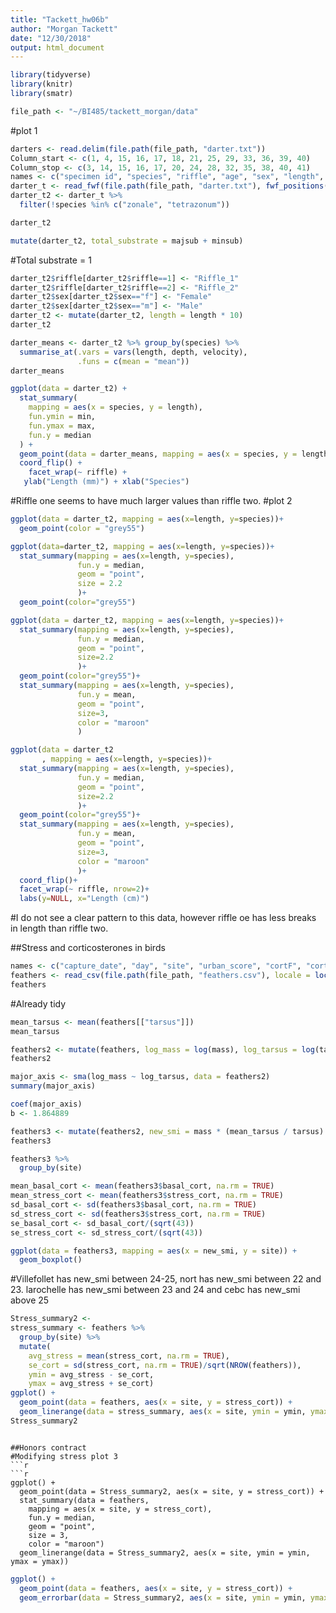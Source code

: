 ```yaml
---
title: "Tackett_hw06b"
author: "Morgan Tackett"
date: "12/30/2018"
output: html_document
---
```

```r
library(tidyverse)
library(knitr)
library(smatr)
```
```r
file_path <- "~/BI485/tackett_morgan/data"
```
#plot 1
```r
darters <- read.delim(file.path(file_path, "darter.txt"))
Column_start <- c(1, 4, 15, 16, 17, 18, 21, 25, 29, 33, 36, 39, 40)
Column_stop <- c(3, 14, 15, 16, 17, 20, 24, 28, 32, 35, 38, 40, 41)
names <- c("specimen id", "species", "riffle", "age", "sex", "length", "depth", "velocity", "temperature", "majsub", "minsub", "majtype", "mintype")
darter_t <- read_fwf(file.path(file_path, "darter.txt"), fwf_positions(Column_start, Column_stop, col_names = names), skip = 15)
darter_t2 <- darter_t %>%
  filter(!species %in% c("zonale", "tetrazonum"))
```
```r
darter_t2
```
```r
mutate(darter_t2, total_substrate = majsub + minsub)
```
#Total substrate = 1
```r
darter_t2$riffle[darter_t2$riffle==1] <- "Riffle_1"
darter_t2$riffle[darter_t2$riffle==2] <- "Riffle_2"
darter_t2$sex[darter_t2$sex=="f"] <- "Female"
darter_t2$sex[darter_t2$sex=="m"] <- "Male"
darter_t2 <- mutate(darter_t2, length = length * 10)
darter_t2
```
```r
darter_means <- darter_t2 %>% group_by(species) %>%
  summarise_at(.vars = vars(length, depth, velocity), 
               .funs = c(mean = "mean")) 
darter_means
```
```r
ggplot(data = darter_t2) +
  stat_summary(
    mapping = aes(x = species, y = length),
    fun.ymin = min,
    fun.ymax = max,
    fun.y = median
  ) +
  geom_point(data = darter_means, mapping = aes(x = species, y = length_mean), shape = 15) + 
  coord_flip() +
    facet_wrap(~ riffle) +
   ylab("Length (mm)") + xlab("Species")
```
#Riffle one seems to have much larger values than riffle two.
#plot 2
```r
ggplot(data = darter_t2, mapping = aes(x=length, y=species))+
  geom_point(color = "grey55")
```
```r
ggplot(data=darter_t2, mapping = aes(x=length, y=species))+
  stat_summary(mapping = aes(x=length, y=species),
               fun.y = median,
               geom = "point",
               size = 2.2
               )+
  geom_point(color="grey55")
```

```r
ggplot(data = darter_t2, mapping = aes(x=length, y=species))+
  stat_summary(mapping = aes(x=length, y=species),
               fun.y = median,
               geom = "point",
               size=2.2
               )+
  geom_point(color="grey55")+
  stat_summary(mapping = aes(x=length, y=species),
               fun.y = mean,
               geom = "point",
               size=3,
               color = "maroon"
               )
```

```r
ggplot(data = darter_t2
       , mapping = aes(x=length, y=species))+
  stat_summary(mapping = aes(x=length, y=species),
               fun.y = median,
               geom = "point",
               size=2.2
               )+
  geom_point(color="grey55")+
  stat_summary(mapping = aes(x=length, y=species),
               fun.y = mean,
               geom = "point",
               size=3,
               color = "maroon"
               )+
  coord_flip()+
  facet_wrap(~ riffle, nrow=2)+
  labs(y=NULL, x="Length (cm)")
```
#I do not see a clear pattern to this data, however riffle oe has less breaks in length than riffle two. 

##Stress and corticosterones in birds
```r
names <- c("capture_date", "day", "site", "urban_score", "cortF", "cortB", "sex", "smi", "tarsus", "mass", "basal_cort", "stress_cort")
feathers <- read_csv(file.path(file_path, "feathers.csv"), locale = locale(decimal_mark = ","), skip = 1, col_names = names)
feathers
```
#Already tidy
```r
mean_tarsus <- mean(feathers[["tarsus"]])
mean_tarsus
```
```r
feathers2 <- mutate(feathers, log_mass = log(mass), log_tarsus = log(tarsus))
feathers2
```
```r
major_axis <- sma(log_mass ~ log_tarsus, data = feathers2)
summary(major_axis)
```
```r
coef(major_axis)
b <- 1.864889
```
```r
feathers3 <- mutate(feathers2, new_smi = mass * (mean_tarsus / tarsus) ^ b)
feathers3
```
```r
feathers3 %>%
  group_by(site)
```
```r
mean_basal_cort <- mean(feathers3$basal_cort, na.rm = TRUE)
mean_stress_cort <- mean(feathers3$stress_cort, na.rm = TRUE)
sd_basal_cort <- sd(feathers3$basal_cort, na.rm = TRUE)
sd_stress_cort <- sd(feathers3$stress_cort, na.rm = TRUE)
se_basal_cort <- sd_basal_cort/(sqrt(43))
se_stress_cort <- sd_stress_cort/(sqrt(43))
```
```r
ggplot(data = feathers3, mapping = aes(x = new_smi, y = site)) + 
  geom_boxplot()
```
#Villefollet has new_smi between 24-25, nort has new_smi between 22 and 23. larochelle has new_smi between 23 and 24 and cebc has new_smi above 25

```r
Stress_summary2 <-
stress_summary <- feathers %>% 
  group_by(site) %>% 
  mutate(
    avg_stress = mean(stress_cort, na.rm = TRUE),
    se_cort = sd(stress_cort, na.rm = TRUE)/sqrt(NROW(feathers)),
    ymin = avg_stress - se_cort,
    ymax = avg_stress + se_cort)
ggplot() +
  geom_point(data = feathers, aes(x = site, y = stress_cort)) +
  geom_linerange(data = stress_summary, aes(x = site, ymin = ymin, ymax = ymax))
Stress_summary2
```
```

##Honors contract
#Modifying stress plot 3
```r
```r
ggplot() +
  geom_point(data = Stress_summary2, aes(x = site, y = stress_cort)) +
  stat_summary(data = feathers,
    mapping = aes(x = site, y = stress_cort),
    fun.y = median,
    geom = "point",
    size = 3,
    color = "maroon")
  geom_linerange(data = Stress_summary2, aes(x = site, ymin = ymin, ymax = ymax))
```

```r
ggplot() +
  geom_point(data = feathers, aes(x = site, y = stress_cort)) +
  geom_errorbar(data = Stress_summary2, aes(x = site, ymin = ymin, ymax = ymax), size = 0.1)
```
